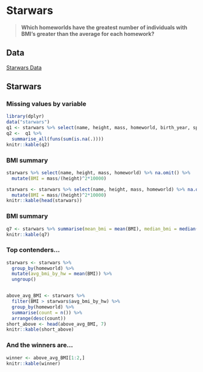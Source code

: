 # Starwars 

::: {.rmdnote}

> **Which homeworlds have the greatest number of individuals with BMI’s greater than the average for each homework?**

:::

## Data

[Starwars Data](https://github.com/tidyverse/dplyr/tree/main/data-raw)

## Starwars

### Missing values by variable

```r

library(dplyr)
data("starwars")
q1 <- starwars %>% select(name, height, mass, homeworld, birth_year, species) 
q2 <-  q1 %>%
  summarise_all(funs(sum(is.na(.))))
knitr::kable(q2)
```

### BMI summary

```r
starwars %>% select(name, height, mass, homeworld) %>% na.omit() %>% 
  mutate(BMI = mass/(height)^2*10000)
```


```r
starwars <- starwars %>% select(name, height, mass, homeworld) %>% na.omit() %>% 
  mutate(BMI = mass/(height)^2*10000)
knitr::kable(head(starwars))
```

### BMI summary

```r
q7 <- starwars %>% summarise(mean_bmi = mean(BMI), median_bmi = median(BMI), max_bmi = max(BMI), min_bmi = min(BMI))
knitr::kable(q7)
```

### Top contenders...

```r
starwars <- starwars %>%
  group_by(homeworld) %>% 
  mutate(avg_bmi_by_hw = mean(BMI)) %>% 
  ungroup()


above_avg_BMI <- starwars %>%
  filter(BMI > starwars$avg_bmi_by_hw) %>%
  group_by(homeworld) %>%
  summarise(count = n()) %>%
  arrange(desc(count))
short_above <- head(above_avg_BMI, 7)
knitr::kable(short_above)
```

### And the winners are...

```r
winner <- above_avg_BMI[1:2,]
knitr::kable(winner)
```
